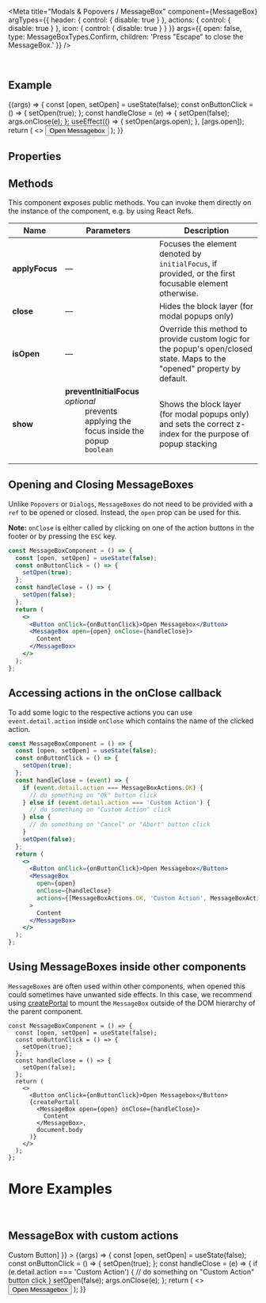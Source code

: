 
<Meta
  title="Modals & Popovers / MessageBox"
  component={MessageBox}
  argTypes={{
    header: {
      control: { disable: true }
    },
    actions: {
      control: { disable: true }
    },
    icon: {
      control: { disable: true }
    }
  }}
  args={{
    open: false,
    type: MessageBoxTypes.Confirm,
    children: 'Press "Escape" to close the MessageBox.'
  }}
/>

<DocsHeader />

<br />

## Example

<Canvas>
  <Story name="Default">
    {(args) => {
      const [open, setOpen] = useState(false);
      const onButtonClick = () => {
        setOpen(true);
      };
      const handleClose = (e) => {
        setOpen(false);
        args.onClose(e);
      };
      useEffect(() => {
        setOpen(args.open);
      }, [args.open]);
      return (
        <>
          <Button onClick={onButtonClick}>Open Messagebox</Button>
          <MessageBox {...args} open={open} onClose={handleClose} />
        </>
      );
    }}
  </Story>
</Canvas>

## Properties

<ArgsTable story="." />

## Methods

This component exposes public methods. You can invoke them directly on the instance of the component, e.g. by using React Refs.

| Name           | Parameters                                                                                                                                                                           | Description                                                                                                               |
| -------------- | ------------------------------------------------------------------------------------------------------------------------------------------------------------------------------------ | ------------------------------------------------------------------------------------------------------------------------- |
| **applyFocus** | &mdash;                                                                                                                                                                              | Focuses the element denoted by <code>initialFocus</code>, if provided, or the first focusable element otherwise.          |
| **close**      | &mdash;                                                                                                                                                                              | Hides the block layer (for modal popups only)                                                                             |
| **isOpen**     | &mdash;                                                                                                                                                                              | Override this method to provide custom logic for the popup's open/closed state. Maps to the "opened" property by default. |
| **show**       | <dl><dt className="methodText">**preventInitialFocus** _optional_</dt><dd className="methodText">prevents applying the focus inside the popup</dd><dd><code>boolean</code></dd></dl> | Shows the block layer (for modal popups only) and sets the correct z-index for the purpose of popup stacking              |

## Opening and Closing MessageBoxes

Unlike `Popovers` or `Dialogs`, `MessageBoxes` do not need to be provided with a `ref` to be opened or closed. Instead, the `open` prop can be used for this.

**Note:** `onClose` is either called by clicking on one of the action buttons in the footer or by pressing the `ESC` key.

```jsx
const MessageBoxComponent = () => {
  const [open, setOpen] = useState(false);
  const onButtonClick = () => {
    setOpen(true);
  };
  const handleClose = () => {
    setOpen(false);
  };
  return (
    <>
      <Button onClick={onButtonClick}>Open Messagebox</Button>
      <MessageBox open={open} onClose={handleClose}>
        Content
      </MessageBox>
    </>
  );
};
```

## Accessing actions in the onClose callback

To add some logic to the respective actions you can use `event.detail.action` inside `onClose` which contains the name of the clicked action.

```jsx
const MessageBoxComponent = () => {
  const [open, setOpen] = useState(false);
  const onButtonClick = () => {
    setOpen(true);
  };
  const handleClose = (event) => {
    if (event.detail.action === MessageBoxActions.OK) {
      // do something on "Ok" button click
    } else if (event.detail.action === 'Custom Action') {
      // do something on "Custom Action" click
    } else {
      // do something on "Cancel" or "Abort" button click
    }
    setOpen(false);
  };
  return (
    <>
      <Button onClick={onButtonClick}>Open Messagebox</Button>
      <MessageBox
        open={open}
        onClose={handleClose}
        actions={[MessageBoxActions.OK, 'Custom Action', MessageBoxActions.Cancel, MessageBoxActions.Abort]}
      >
        Content
      </MessageBox>
    </>
  );
};
```

## Using MessageBoxes inside other components

`MessageBoxes` are often used within other components, when opened this could sometimes have unwanted side effects.
In this case, we recommend using [createPortal](https://reactjs.org/docs/portals.html) to mount the `MessageBox` outside of the DOM hierarchy of the parent component.

```JSX
const MessageBoxComponent = () => {
  const [open, setOpen] = useState(false);
  const onButtonClick = () => {
    setOpen(true);
  };
  const handleClose = () => {
    setOpen(false);
  };
  return (
    <>
      <Button onClick={onButtonClick}>Open Messagebox</Button>
      {createPortal(
        <MessageBox open={open} onClose={handleClose}>
          Content
        </MessageBox>,
        document.body
      )}
    </>
  );
};
```

# More Examples

<br />

## MessageBox with custom actions

<Canvas>
  <Story
    name="With Custom Action"
    args={{
      actions: [MessageBoxActions.OK, 'Custom Action', MessageBoxActions.Cancel, <Button>Custom Button</Button>]
    }}
  >
    {(args) => {
      const [open, setOpen] = useState(false);
      const onButtonClick = () => {
        setOpen(true);
      };
      const handleClose = (e) => {
        if (e.detail.action === 'Custom Action') {
          // do something on "Custom Action" button click
        }
        setOpen(false);
        args.onClose(e);
      };
      return (
        <>
          <Button onClick={onButtonClick}>Open Messagebox</Button>
          <MessageBox {...args} open={open} onClose={handleClose} />
        </>
      );
    }}
  </Story>
</Canvas>

<Footer />
